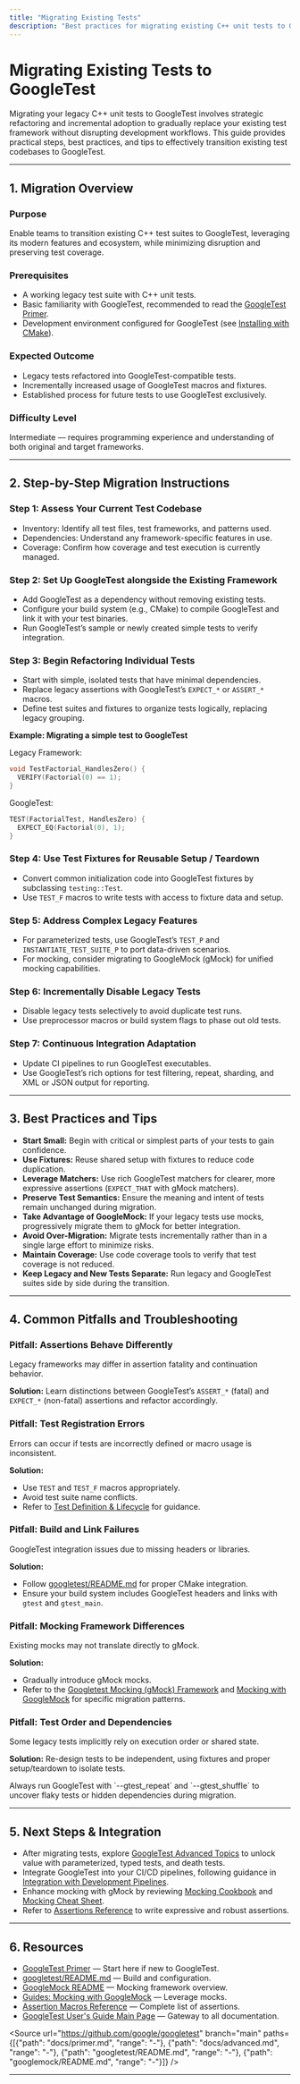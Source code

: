 ```yaml
---
title: "Migrating Existing Tests"
description: "Best practices for migrating existing C++ unit tests to GoogleTest, including refactoring strategies and tips for incrementally adopting the framework in legacy projects."
---
```


# Migrating Existing Tests to GoogleTest

Migrating your legacy C++ unit tests to GoogleTest involves strategic refactoring and incremental adoption to gradually replace your existing test framework without disrupting development workflows. This guide provides practical steps, best practices, and tips to effectively transition existing test codebases to GoogleTest.

---

## 1. Migration Overview

### Purpose
Enable teams to transition existing C++ test suites to GoogleTest, leveraging its modern features and ecosystem, while minimizing disruption and preserving test coverage.

### Prerequisites
- A working legacy test suite with C++ unit tests.
- Basic familiarity with GoogleTest, recommended to read the [GoogleTest Primer](https://google.github.io/googletest/primer.html).
- Development environment configured for GoogleTest (see [Installing with CMake](getting-started/prerequisites-installation/install-via-cmake)).

### Expected Outcome
- Legacy tests refactored into GoogleTest-compatible tests.
- Incrementally increased usage of GoogleTest macros and fixtures.
- Established process for future tests to use GoogleTest exclusively.

### Difficulty Level
Intermediate — requires programming experience and understanding of both original and target frameworks.

---

## 2. Step-by-Step Migration Instructions

### Step 1: Assess Your Current Test Codebase

- Inventory: Identify all test files, test frameworks, and patterns used.
- Dependencies: Understand any framework-specific features in use.
- Coverage: Confirm how coverage and test execution is currently managed.

### Step 2: Set Up GoogleTest alongside the Existing Framework

- Add GoogleTest as a dependency without removing existing tests.
- Configure your build system (e.g., CMake) to compile GoogleTest and link it with your test binaries.
- Run GoogleTest’s sample or newly created simple tests to verify integration.

### Step 3: Begin Refactoring Individual Tests

- Start with simple, isolated tests that have minimal dependencies.
- Replace legacy assertions with GoogleTest’s `EXPECT_*` or `ASSERT_*` macros.
- Define test suites and fixtures to organize tests logically, replacing legacy grouping.

**Example: Migrating a simple test to GoogleTest**

Legacy Framework:
```cpp
void TestFactorial_HandlesZero() {
  VERIFY(Factorial(0) == 1);
}
```

GoogleTest:
```cpp
TEST(FactorialTest, HandlesZero) {
  EXPECT_EQ(Factorial(0), 1);
}
```

### Step 4: Use Test Fixtures for Reusable Setup / Teardown

- Convert common initialization code into GoogleTest fixtures by subclassing `testing::Test`.
- Use `TEST_F` macros to write tests with access to fixture data and setup.

### Step 5: Address Complex Legacy Features

- For parameterized tests, use GoogleTest’s `TEST_P` and `INSTANTIATE_TEST_SUITE_P` to port data-driven scenarios.
- For mocking, consider migrating to GoogleMock (gMock) for unified mocking capabilities.

### Step 6: Incrementally Disable Legacy Tests

- Disable legacy tests selectively to avoid duplicate test runs.
- Use preprocessor macros or build system flags to phase out old tests.

### Step 7: Continuous Integration Adaptation

- Update CI pipelines to run GoogleTest executables.
- Use GoogleTest’s rich options for test filtering, repeat, sharding, and XML or JSON output for reporting.

---

## 3. Best Practices and Tips

- **Start Small:** Begin with critical or simplest parts of your tests to gain confidence.
- **Use Fixtures:** Reuse shared setup with fixtures to reduce code duplication.
- **Leverage Matchers:** Use rich GoogleTest matchers for clearer, more expressive assertions (`EXPECT_THAT` with gMock matchers).
- **Preserve Test Semantics:** Ensure the meaning and intent of tests remain unchanged during migration.
- **Take Advantage of GoogleMock:** If your legacy tests use mocks, progressively migrate them to gMock for better integration.
- **Avoid Over-Migration:** Migrate tests incrementally rather than in a single large effort to minimize risks.
- **Maintain Coverage:** Use code coverage tools to verify that test coverage is not reduced.
- **Keep Legacy and New Tests Separate:** Run legacy and GoogleTest suites side by side during the transition.

---

## 4. Common Pitfalls and Troubleshooting

### Pitfall: Assertions Behave Differently
Legacy frameworks may differ in assertion fatality and continuation behavior.

**Solution:** Learn distinctions between GoogleTest’s `ASSERT_*` (fatal) and `EXPECT_*` (non-fatal) assertions and refactor accordingly.

### Pitfall: Test Registration Errors
Errors can occur if tests are incorrectly defined or macro usage is inconsistent.

**Solution:**
- Use `TEST` and `TEST_F` macros appropriately.
- Avoid test suite name conflicts.
- Refer to [Test Definition & Lifecycle](api-reference/core-test-api/test-definition-and-lifecycle) for guidance.

### Pitfall: Build and Link Failures
GoogleTest integration issues due to missing headers or libraries.

**Solution:**
- Follow [googletest/README.md](googletest/README.md) for proper CMake integration.
- Ensure your build system includes GoogleTest headers and links with `gtest` and `gtest_main`.

### Pitfall: Mocking Framework Differences
Existing mocks may not translate directly to gMock.

**Solution:**
- Gradually introduce gMock mocks.
- Refer to the [Googletest Mocking (gMock) Framework](googlemock/README.md) and [Mocking with GoogleMock](guides/core-workflows/mocking-with-gmock) for specific migration patterns.

### Pitfall: Test Order and Dependencies
Some legacy tests implicitly rely on execution order or shared state.

**Solution:** Re-design tests to be independent, using fixtures and proper setup/teardown to isolate tests.

<Tip>
Always run GoogleTest with `--gtest_repeat` and `--gtest_shuffle` to uncover flaky tests or hidden dependencies during migration.
</Tip>

---

## 5. Next Steps & Integration

- After migrating tests, explore [GoogleTest Advanced Topics](docs/advanced.md) to unlock value with parameterized, typed tests, and death tests.
- Integrate GoogleTest into your CI/CD pipelines, following guidance in [Integration with Development Pipelines](overview/integration-and-ecosystem/integration-overview).
- Enhance mocking with gMock by reviewing [Mocking Cookbook](gmock_cook_book.md) and [Mocking Cheat Sheet](gmock_cheat_sheet.md).
- Refer to [Assertions Reference](docs/reference/assertions.md) to write expressive and robust assertions.

---

## 6. Resources

- [GoogleTest Primer](docs/primer.md) — Start here if new to GoogleTest.
- [googletest/README.md](googletest/README.md) — Build and configuration.
- [GoogleMock README](googlemock/README.md) — Mocking framework overview.
- [Guides: Mocking with GoogleMock](guides/core-workflows/mocking-with-gmock) — Leverage mocks.
- [Assertion Macros Reference](docs/reference/assertions.md) — Complete list of assertions.
- [GoogleTest User's Guide Main Page](docs/index.md) — Gateway to all documentation.

<Source url="https://github.com/google/googletest" branch="main" paths={[{"path": "docs/primer.md", "range": "-"}, {"path": "docs/advanced.md", "range": "-"}, {"path": "googletest/README.md", "range": "-"}, {"path": "googlemock/README.md", "range": "-"}]} />

---